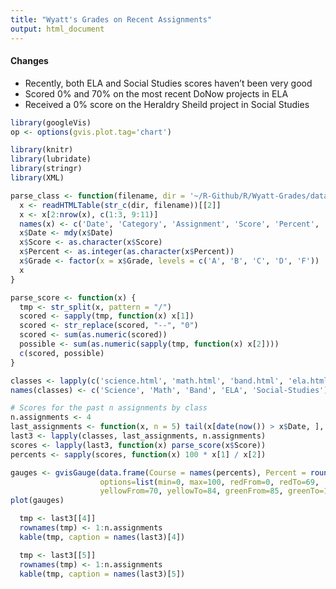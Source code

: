 ```yaml
---
title: "Wyatt's Grades on Recent Assignments"
output: html_document
---
```


#### Changes
* Recently, both ELA and Social Studies scores haven't been very good
* Scored 0% and 70% on the most recent DoNow projects in ELA
* Received a 0% score on the Heraldry Sheild project in Social Studies


```r
library(googleVis)
op <- options(gvis.plot.tag='chart')
```

```r
library(knitr)
library(lubridate)
library(stringr)
library(XML)

parse_class <- function(filename, dir = '~/R-Github/R/Wyatt-Grades/data/') {
  x <- readHTMLTable(str_c(dir, filename))[[2]]
  x <- x[2:nrow(x), c(1:3, 9:11)]
  names(x) <- c('Date', 'Category', 'Assignment', 'Score', 'Percent', 'Grade')
  x$Date <- mdy(x$Date)
  x$Score <- as.character(x$Score)
  x$Percent <- as.integer(as.character(x$Percent))
  x$Grade <- factor(x = x$Grade, levels = c('A', 'B', 'C', 'D', 'F'))
  x
}

parse_score <- function(x) {
  tmp <- str_split(x, pattern = "/")
  scored <- sapply(tmp, function(x) x[1])
  scored <- str_replace(scored, "--", "0")
  scored <- sum(as.numeric(scored))
  possible <- sum(as.numeric(sapply(tmp, function(x) x[2])))
  c(scored, possible)
}

classes <- lapply(c('science.html', 'math.html', 'band.html', 'ela.html', 'social-studies.html'), parse_class)
names(classes) <- c('Science', 'Math', 'Band', 'ELA', 'Social-Studies')

# Scores for the past n assignments by class
n.assignments <- 4
last_assignments <- function(x, n = 5) tail(x[date(now()) > x$Date, ], n)
last3 <- lapply(classes, last_assignments, n.assignments)
scores <- lapply(last3, function(x) parse_score(x$Score))
percents <- sapply(scores, function(x) 100 * x[1] / x[2])
```

```r
gauges <- gvisGauge(data.frame(Course = names(percents), Percent = round(percents, 1)), 
                    options=list(min=0, max=100, redFrom=0, redTo=69, 
                    yellowFrom=70, yellowTo=84, greenFrom=85, greenTo=100))
plot(gauges)
```


```r
  tmp <- last3[[4]]
  rownames(tmp) <- 1:n.assignments
  kable(tmp, caption = names(last3)[4])
```

```r
  tmp <- last3[[5]]
  rownames(tmp) <- 1:n.assignments
  kable(tmp, caption = names(last3)[5])
```
